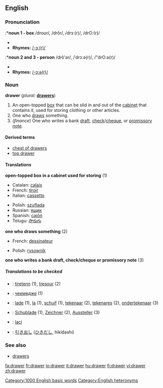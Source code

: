 ==English==

===Pronunciation===
:*'''noun 1 - box'''
/droʊr/, /drôr/, /drɔː(r)/, /drO:(r)/
*{{audio|en-us-drawer.ogg|Audio (US)}}
*'''Rhymes:''' [[Rhymes:English:-ɔː(r)|/-ɔː(r)/]]

:*'''noun 2 and 3 - person'''
/drô'ər/, /ˈdrɔːə(r)/, /"drO:ə(r)/
*{{audio|en-us-drawer-one_who_draws.ogg|Audio (US)}}
*'''Rhymes:''' [[Rhymes:English:-ɔːə(r)|/-ɔːə(r)/]]

===Noun===
'''drawer'''  (''plural:'' '''[[drawers]]''')
# An open-topped [[box]] that can be slid in and out of the [[cabinet]] that contains it, used for storing clothing or other articles.
#One who [[draw]]s something.<!--in what sense?-->
#(''finance'') One who writes a bank [[draft]], [[check]]/[[cheque]], or [[promissory note]].

====Derived terms====
*[[chest of drawers]]
*[[top drawer]]<!--adjective: of highest importance-->

====Translations====

'''open-topped box in a cabinet used for storing''' (1)
{{top}}
*Catalan: [[calaix]] {{m}}
*French: [[tiroir]] {{m}}
*Italian: [[cassetto]] {{m}}
{{mid}}
*Polish: [[szuflada]] {{f}}
*Russian: [[ящик]] {{m}}
*Spanish: [[cajón]] {{m}}
*Telugu: [[సొరుగు]]
{{bottom}}

'''one who draws something''' (2)
{{top}}
*French: [[dessinateur]] {{m}}
{{mid}}
*Polish: [[rysownik]] {{m}}
{{bottom}}

'''one who writes a bank draft, check/cheque or promissory note''' (3)
{{top}}
{{mid}}
{{bottom}}

=====Translations to be checked=====
<!--Remove this section once all of the translations below have been moved into the tables above.-->
{{checktrans}}

*{{ttbc|Breton}}: [[tiretenn]] {{f}} (1), [[tresour]] {{m}} (2)
*{{ttbc|Bulgarian}}: [[чекмедже]] {{n}} (1)
*{{ttbc|Dutch}}: [[lade]] {{f}} (1), [[la]] {{f}} (1), [[schuif]] {{f}} (1), [[tekenaar]] {{m}} (2), [[tekenares]] {{f}} (2), [[ondertekenaar]] {{m}} (3)
*{{ttbc|German}}: [[Schublade]] {{f}} (1), [[Zeichner]] {{m}} (2), [[Aussteller]] {{m}} (3)
*{{ttbc|Indonesian}}: [[laci]] <!-- not verified -->
*{{ttbc|Japanese}}: [[引き出し]] ([[ひきだし]], hikidashi) <!-- not verified -->

===See also===
*[[drawers]]<!--underwear-->

[[Category:1000 English basic words]]
[[Category:English heteronyms]]

[[fa:drawer]]
[[fr:drawer]]
[[io:drawer]]
[[it:drawer]]
[[hu:drawer]]
[[fi:drawer]]
[[vi:drawer]]
[[zh:drawer]]